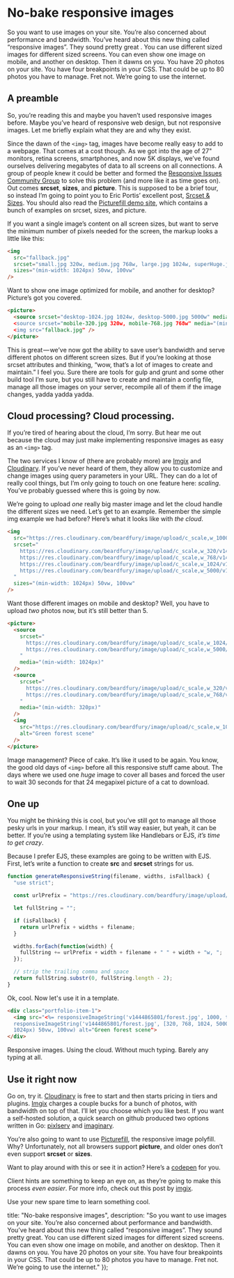 
# No-bake responsive images

So you want to use images on your site. You’re also concerned about performance and bandwidth. You’ve heard about this new thing called “responsive images”. They sound pretty great . You can use different sized images for different sized screens. You can even show one image on mobile, and another on desktop. Then it dawns on you. You have 20 photos on your site. You have four breakpoints in your CSS. That could be up to 80 photos you have to manage. Fret not. We’re going to use the internet.

## A preamble

So, you’re reading this and maybe you haven’t used responsive images before. Maybe you’ve heard of responsive web design, but not responsive images. Let me briefly explain what they are and why they exist.

Since the dawn of the `<img>` tag, images have become really easy to add to a webpage. That comes at a cost though. As we got into the age of 27" monitors, retina screens, smartphones, and now 5K displays, we’ve found ourselves delivering megabytes of data to all screens on all connections. A group of people knew it could be better and formed the [Responsive Issues Community Group](http://ricg.io) to solve this problem (and more like it as time goes on). Out comes **srcset**, **sizes**, and **picture**. This is supposed to be a brief tour, so instead I’m going to point you to Eric Portis’ excellent post, [Srcset & Sizes](http://ericportis.com/posts/2014/srcset-sizes/). You should also read the [Picturefill demo site](https://scottjehl.github.com/picturefill), which contains a bunch of examples on srcset, sizes, and picture.

If you want a single image’s content on all screen sizes, but want to serve the minimum number of pixels needed for the screen, the markup looks a little like this:

```html
<img
  src="fallback.jpg"
  srcset="small.jpg 320w, medium.jpg 768w, large.jpg 1024w, superHuge.jpg 5000w"
  sizes="(min-width: 1024px) 50vw, 100vw"
/>
```

Want to show one image optimized for mobile, and another for desktop? Picture’s got you covered.

```html
<picture>
  <source srcset="desktop-1024.jpg 1024w, desktop-5000.jpg 5000w" media="(min-width: 1024px)>
  <source srcset="mobile-320.jpg 320w, mobile-768.jpg 768w" media="(min-width: 320px)>
  <img src="fallback.jpg" />
</picture>
```

This is great — we’ve now got the ability to save user’s bandwidth and serve different photos on different screen sizes. But if you’re looking at those srcset attributes and thinking, “wow, that’s a lot of images to create and maintain.” I feel you. Sure there are tools for gulp and grunt and some other build tool I’m sure, but you still have to create and maintain a config file, manage all those images on your server, recompile all of them if the image changes, yadda yadda yadda.

## Cloud processing? Cloud processing.

If you’re tired of hearing about the cloud, I’m sorry. But hear me out because the cloud may just make implementing responsive images as easy as an `<img>` tag.

The two services I know of (there are probably more) are [Imgix](http://www.imgix.com/) and [Cloudinary](http://cloudinary.com/). If you’ve never heard of them, they allow you to customize and change images using query parameters in your URL. They can do a lot of really cool things, but I’m only going to touch on one feature here: _scaling_. You’ve probably guessed where this is going by now.

We’re going to upload _one_ really big master image and let the cloud handle the different sizes we need. Let’s get to an example. Remember the simple img example we had before? Here’s what it looks like with _the cloud_.

```html
<img
  src="https://res.cloudinary.com/beardfury/image/upload/c_scale,w_1000/v1444865801/forest.jpg"
  srcset="
    https://res.cloudinary.com/beardfury/image/upload/c_scale,w_320/v1444865801/forest.jpg   320w,
    https://res.cloudinary.com/beardfury/image/upload/c_scale,w_768/v1444865801/forest.jpg   768w,
    https://res.cloudinary.com/beardfury/image/upload/c_scale,w_1024/v1444865801/forest.jpg 1024w,
    https://res.cloudinary.com/beardfury/image/upload/c_scale,w_5000/v1444865801/forest.jpg 5000w
  "
  sizes="(min-width: 1024px) 50vw, 100vw"
/>
```

Want those different images on mobile and desktop? Well, you have to upload _two_ photos now, but it’s still better than 5.

```html
<picture>
  <source
    srcset="
      https://res.cloudinary.com/beardfury/image/upload/c_scale,w_1024/v1444865801/forest.jpg 1024w,
      https://res.cloudinary.com/beardfury/image/upload/c_scale,w_5000/v1444865801/forest.jpg 5000w
    "
    media="(min-width: 1024px)"
  />
  <source
    srcset="
      https://res.cloudinary.com/beardfury/image/upload/c_scale,w_320/v1444865801/forest.jpg 320w,
      https://res.cloudinary.com/beardfury/image/upload/c_scale,w_768/v1444865801/forest.jpg 768w
    "
    media="(min-width: 320px)"
  />
  <img
    src="https://res.cloudinary.com/beardfury/image/upload/c_scale,w_1000/v1444865801/forest.jpg"
    alt="Green forest scene"
  />
</picture>
```

Image management? Piece of cake. It’s like it used to be again. You know, the good old days of `<img>` before all this responsive stuff came about. The days where we used one _huge_ image to cover all bases and forced the user to wait 30 seconds for that 24 megapixel picture of a cat to download.

## One up

You might be thinking this is cool, but you’ve still got to manage all those pesky urls in your markup. I mean, it’s still way easier, but yeah, it can be better. If you’re using a templating system like Handlebars or EJS, _it’s time to get crazy_.

Because I prefer EJS, these examples are going to be written with EJS. First, let’s write a function to create **src** and **srcset** strings for us.

```jsx
function generateResponsiveString(filename, widths, isFallback) {
  "use strict";

  const urlPrefix = "https://res.cloudinary.com/beardfury/image/upload/c_scale,w_";

  let fullString = "";

  if (isFallback) {
    return urlPrefix + widths + filename;
  }

  widths.forEach(function(width) {
    fullString += urlPrefix + width + filename + " " + width + "w, ";
  });

  // strip the trailing comma and space
  return fullString.substr(0, fullString.length - 2);
}
```

Ok, cool. Now let's use it in a template.

```html
<div class="portfolio-item-1">
  <img src="<%= responsiveImageString('v1444865801/forest.jpg', 1000, true) %>" srcset="<%=
  responsiveImageString('v1444865801/forest.jpg', [320, 768, 1024, 5000]) %>" sizes="(min-width:
  1024px) 50vw, 100vw) alt="Green forest scene">
</div>
```

Responsive images. Using the cloud. Without much typing. Barely any typing at all.

## Use it right now

Go on, try it. [Cloudinary](http://cloudinary.com/) is free to start and then starts pricing in tiers and plugins. [Imgix](https://www.imgix.com/) charges a couple bucks for a bunch of photos, with bandwidth on top of that. I’ll let you choose which you like best. If you want a self-hosted solution, a quick search on github produced two options written in Go: [pixlserv](https://github.com/ReshNesh/pixlserv) and [imaginary](https://github.com/h2non/imaginary).

You’re also going to want to use [Picturefill](https://github.com/scottjehl/picturefill), the responsive image polyfill. Why? Unfortunately, not all browsers support **picture**, and older ones don’t even support **srcset** or **sizes**.

Want to play around with this or see it in action? Here’s a [codepen](http://codepen.io/mike-engel/pen/avLVvW) for you.

Client hints are something to keep an eye on, as they’re going to make this process _even easier_. For more info, check out this post by [imgix](https://blog.imgix.com/2015/10/13/next-generation-responsive-images-with-client.html).

Use your new spare time to learn something cool.

  title: "No-bake responsive images",
  description:
    "So you want to use images on your site. You’re also concerned about performance and bandwidth. You’ve heard about this new thing called “responsive images”. They sound pretty great. You can use different sized images for different sized screens. You can even show one image on mobile, and another on desktop. Then it dawns on you. You have 20 photos on your site. You have four breakpoints in your CSS. That could be up to 80 photos you have to manage. Fret not. We’re going to use the internet."
});
